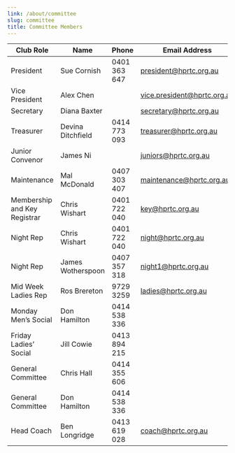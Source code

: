 ```yaml
---
link: /about/committee
slug: committee
title: Committee Members
---
```


| Club Role                     | Name               | Phone         | Email Address                                                      |
| ----------------------------  | -----------------  | ------------  | ---------------------------                                        |
| President                     | Sue Cornish        | 0401 363 647  | [president@hprtc.org.au](mailto:president@hprtc.org.au)            |
| Vice President                | Alex Chen          |               | [vice.president@hprtc.org.au](mailto:vice.president@hprtc.org.au)  |
| Secretary                     | Diana Baxter       |               | [secretary@hprtc.org.au](mailto:secretary@hprtc.org.au)            |
| Treasurer                     | Devina Ditchfield  | 0414 773 093  | [treasurer@hprtc.org.au](mailto:treasurer@hprtc.org.au)            |
| Junior Convenor               | James Ni           |               | [juniors@hprtc.org.au](mailto:juniors@hprtc.org.au)                |
| Maintenance                   | Mal McDonald       | 0407 303 407  | [maintenance@hprtc.org.au](mailto:maintenance@hprtc.org.au)        |
| Membership and Key Registrar  | Chris Wishart      | 0401 722 040  | [key@hprtc.org.au](mailto:key@hprtc.org.au)                        |
| Night Rep                     | Chris Wishart      | 0401 722 040  | [night@hprtc.org.au](mailto:night@hprtc.org.au)                    |
| Night Rep                     | James Wotherspoon  | 0407 357 318  | [night1@hprtc.org.au](mailto:night1@hprtc.org.au)                  |
| Mid Week Ladies Rep           | Ros Brereton       | 9729 3259     | [ladies@hprtc.org.au](mailto:ladies@hprtc.org.au)                  |
| Monday Men's Social           | Don Hamilton       | 0414 538 336  |                                                                    |
| Friday Ladies' Social         | Jill Cowie         | 0413 894 215  |                                                                    |
| General Committee             | Chris Hall         | 0414 355 606  |                                                                    |
| General Committee             | Don Hamilton       | 0414 538 336  |                                                                    |
| Head Coach                    | Ben Longridge      | 0413 619 028  | [coach@hprtc.org.au](mailto:coach@hprtc.org.au)                    |

